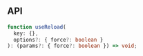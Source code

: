## API

```ts
function useReload(
  key: {},
  options?: { force?: boolean }
): (params?: { force?: boolean }) => void;
```
